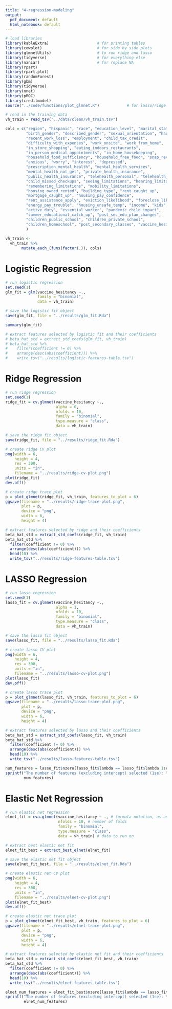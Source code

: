 ```yaml
---
title: "4-regression-modeling"
output:
  pdf_document: default
  html_notebook: default
---
```

```r
# load libraries
library(kableExtra)                     # for printing tables
library(cowplot)                        # for side by side plots
library(glmnetUtils)                    # to run ridge and lasso
library(tidyverse)                      # for everything else
library(naniar)                         # for replace NA 
library(rpart)
library(rpart.plot)
library(randomForest)
library(gbm)
library(tidyverse)
library(nnet)
library(pROC)
library(creditmodel)
source("../code/functions/plot_glmnet.R")            # for lasso/ridge trace plots

# read in the training data
vh_train = read_tsv("../data/clean/vh_train.tsv")

cols = c("region", "hispanic", "race", "education_level", "marital_status", 
         "birth_gender", "described_gender", "sexual_orientation", "had_covid", 
         "recent_work_loss", "employment", "child_tax_credit", 
         "difficulty_with_expenses", "work_onsite", "work_from_home", 
         "in_store_shopping", "eating_indoors_restaurants", 
         "in_person_medical_appointments", "in_home_housekeeping", 
         "household_food_sufficiency", "household_free_food", "snap_receipt",
         "anxious", "worry", "interest", "depressed", 
         "prescription_mental_health", "mental_health_services", 
         "mental_health_not_get", "private_health_insurance", 
         "public_health_insurance", "telehealth_personal", "telehealth_child",
         "child_missed_checkups", "seeing_limitations", "hearing_limitations", 
         "remembering_limitations", "mobility_limitations", 
         "housing_owned_rented", "building_type", "rent_caught_up", 
         "mortgage_caught_up", "housing_pay_confidence", 
         "rent_assistance_apply", "eviction_likelihood", "foreclose_likelihood",
         "energy_pay_trouble", "housing_unsafe_temp", "income", "kids", 
         "active_duty", "essential_worker", "pandemic_child_impact", 
         "summer_educational_catch_up", "post_sec_edu_plan_changes", 
         "children_public_school", "children_private_school", 
         "children_homeschool", "post_secondary_classes", "vaccine_hesitancy"
         )
  
vh_train <-
  vh_train %>%
       mutate_each_(funs(factor(.)), cols)
```

# Logistic Regression

```r
# run logistic regression
set.seed(1)
glm_fit = glm(vaccine_hesitancy ~.,
              family = "binomial",
              data = vh_train)

# save the logistic fit object
save(glm_fit, file = "../results/glm_fit.Rda")

summary(glm_fit)

# extract features selected by logistic fit and their coefficients
# beta_hat_std = extract_std_coefs(glm_fit, vh_train)
# beta_hat_std %>%
#    filter(coefficient != 0) %>%
#    arrange(desc(abs(coefficient))) %>% 
#    write_tsv("../results/logistic-features-table.tsv")
```

# Ridge Regression

```r
# run ridge regression
set.seed(1)
ridge_fit = cv.glmnet(vaccine_hesitancy ~.,
                      alpha = 0,
                      nfolds = 10,
                      family = "binomial",
                      type.measure = "class",
                      data = vh_train)

# save the ridge fit object
save(ridge_fit, file = "../results/ridge_fit.Rda")

# create ridge CV plot
png(width = 6, 
    height = 4,
    res = 300,
    units = "in", 
    filename = "../results/ridge-cv-plot.png")
plot(ridge_fit)
dev.off()

# create ridge trace plot
p = plot_glmnet(ridge_fit, vh_train, features_to_plot = 6)
ggsave(filename = "../results/ridge-trace-plot.png", 
       plot = p, 
       device = "png", 
       width = 6, 
       height = 4)

# extract features selected by ridge and their coefficients
beta_hat_std = extract_std_coefs(ridge_fit, vh_train)
beta_hat_std %>%
  filter(coefficient != 0) %>%
  arrange(desc(abs(coefficient))) %>% 
  head(10) %>%
  write_tsv("../results/ridge-features-table.tsv")
```

# LASSO Regression
```r
# run lasso regression
set.seed(1)
lasso_fit = cv.glmnet(vaccine_hesitancy ~.,
                      alpha = 1,
                      nfolds = 10,
                      family = "binomial",
                      type.measure = "class",
                      data = vh_train)

# save the lasso fit object
save(lasso_fit, file = "../results/lasso_fit.Rda")

# create lasso CV plot
png(width = 6, 
    height = 4,
    res = 300,
    units = "in", 
    filename = "../results/lasso-cv-plot.png")
plot(lasso_fit)
dev.off()

# create lasso trace plot
p = plot_glmnet(lasso_fit, vh_train, features_to_plot = 6)
ggsave(filename = "../results/lasso-trace-plot.png", 
       plot = p, 
       device = "png", 
       width = 6, 
       height = 4)

# extract features selected by lasso and their coefficients
beta_hat_std = extract_std_coefs(lasso_fit, vh_train)
beta_hat_std %>%
  filter(coefficient != 0) %>%
  arrange(desc(abs(coefficient))) %>% 
  head(10) %>%
  write_tsv("../results/lasso-features-table.tsv")

num_features = lasso_fit$nzero[lasso_fit$lambda == lasso_fit$lambda.1se]
sprintf("The number of features (excluding intercept) selected (1se): %i",
        num_features)
```

# Elastic Net Regression
```r
# run elastic net regression
elnet_fit = cva.glmnet(vaccine_hesitancy ~ ., # formula notation, as usual 
                       nfolds = 10, # number of folds
                       family = "binomial",
                       type.measure = "class",
                       data = vh_train) # data to run on

# extract best elastic net fit
elnet_fit_best = extract_best_elnet(elnet_fit)

# save the elastic net fit object
save(elnet_fit_best, file = "../results/elnet_fit.Rda")

# create elastic net CV plot
png(width = 6, 
    height = 4,
    res = 300,
    units = "in", 
    filename = "../results/elnet-cv-plot.png")
plot(elnet_fit_best)
dev.off()

# create elastic net trace plot
p = plot_glmnet(elnet_fit_best, vh_train, features_to_plot = 6)
ggsave(filename = "../results/elnet-trace-plot.png", 
       plot = p, 
       device = "png", 
       width = 6, 
       height = 4)

# extract features selected by elastic net fit and their coefficients
beta_hat_std = extract_std_coefs(elnet_fit_best, vh_train)
beta_hat_std %>%
  filter(coefficient != 0) %>%
  arrange(desc(abs(coefficient))) %>% 
  head(10) %>%
  write_tsv("../results/elnet-features-table.tsv")

elnet_num_features = elnet_fit_best$nzero[lasso_fit$lambda == lasso_fit$lambda.1se]
sprintf("The number of features (excluding intercept) selected (1se): %i",
        elnet_num_features)
```

